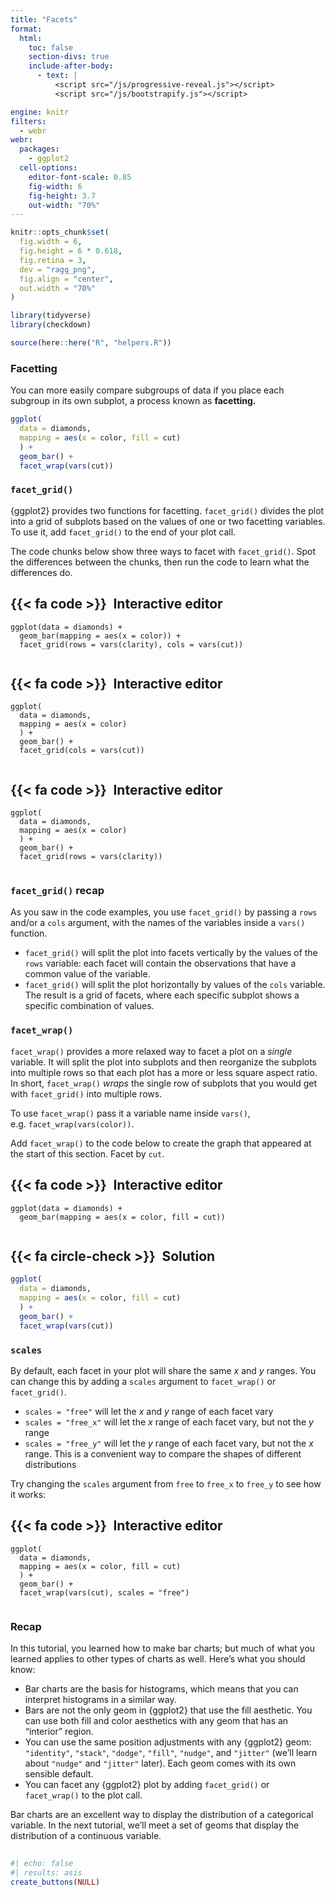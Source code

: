 ```yaml
---
title: "Facets"
format:
  html: 
    toc: false
    section-divs: true
    include-after-body: 
      - text: |
          <script src="/js/progressive-reveal.js"></script>
          <script src="/js/bootstrapify.js"></script>

engine: knitr
filters:
  - webr
webr:
  packages:
    - ggplot2
  cell-options:
    editor-font-scale: 0.85
    fig-width: 6
    fig-height: 3.7
    out-width: "70%"
---
```


```r
knitr::opts_chunk$set(
  fig.width = 6,
  fig.height = 6 * 0.618,
  fig.retina = 3,
  dev = "ragg_png",
  fig.align = "center",
  out.width = "70%"
)

library(tidyverse)
library(checkdown)

source(here::here("R", "helpers.R"))
```

### Facetting {.no-hide}

You can more easily compare subgroups of data if you place each subgroup in its own subplot, a process known as **facetting.**

```r
ggplot(
  data = diamonds, 
  mapping = aes(x = color, fill = cut)
  ) +
  geom_bar() +
  facet_wrap(vars(cut))
```

### `facet_grid()`

{ggplot2} provides two functions for facetting. `facet_grid()` divides the plot into a grid of subplots based on the values of one or two facetting variables. To use it, add `facet_grid()` to the end of your plot call. 

The code chunks below show three ways to facet with `facet_grid()`. Spot the differences between the chunks, then run the code to learn what the differences do.

::: {.panel-tabset}
## {{< fa code >}}&ensp;Interactive editor

```webr-r
ggplot(data = diamonds) +
  geom_bar(mapping = aes(x = color)) +
  facet_grid(rows = vars(clarity), cols = vars(cut))


```

:::

::: {.panel-tabset}
## {{< fa code >}}&ensp;Interactive editor

```webr-r
ggplot(
  data = diamonds, 
  mapping = aes(x = color)
  ) +
  geom_bar() +
  facet_grid(cols = vars(cut))


```

:::

::: {.panel-tabset}
## {{< fa code >}}&ensp;Interactive editor

```webr-r
ggplot(
  data = diamonds, 
  mapping = aes(x = color)
  ) +
  geom_bar() +
  facet_grid(rows = vars(clarity))


```

:::



### `facet_grid()` recap

As you saw in the code examples, you use `facet_grid()` by passing a `rows` and/or a `cols` argument, with the names of the variables inside a `vars()` function.

* `facet_grid()` will split the plot into facets vertically by the values of the `rows` variable: each facet will contain the observations that have a common value of the variable. 
* `facet_grid()` will split the plot horizontally by values of the `cols` variable. The result is a grid of facets, where each specific subplot shows a specific combination of values.


### `facet_wrap()`

`facet_wrap()` provides a more relaxed way to facet a plot on a _single_ variable. It will split the plot into subplots and then reorganize the subplots into multiple rows so that each plot has a more or less square aspect ratio. In short, `facet_wrap()` _wraps_ the single row of subplots that you would get with `facet_grid()` into multiple rows. 

To use `facet_wrap()` pass it a variable name inside `vars()`, e.g. `facet_wrap(vars(color))`.

Add `facet_wrap()` to the code below to create the graph that appeared at the start of this section. Facet by `cut`.

::: {.panel-tabset}
## {{< fa code >}}&ensp;Interactive editor

```webr-r
ggplot(data = diamonds) +
  geom_bar(mapping = aes(x = color, fill = cut))


```

## {{< fa circle-check >}}&ensp;Solution

```r
ggplot(
  data = diamonds, 
  mapping = aes(x = color, fill = cut)
  ) +
  geom_bar() +
  facet_wrap(vars(cut))
```

:::


### `scales`

By default, each facet in your plot will share the same $x$ and $y$ ranges. You can change this by adding a `scales` argument to `facet_wrap()` or `facet_grid()`.

* `scales = "free"` will let the $x$ and $y$ range of each facet vary
* `scales = "free_x"` will let the $x$ range of each facet vary, but not the $y$ range
* `scales = "free_y"` will let the $y$ range of each facet vary, but not the $x$ range. This is a convenient way to compare the shapes of different distributions

Try changing the `scales` argument from `free` to `free_x` to `free_y` to see how it works:

::: {.panel-tabset}
## {{< fa code >}}&ensp;Interactive editor

```webr-r
ggplot(
  data = diamonds, 
  mapping = aes(x = color, fill = cut)
  ) +
  geom_bar() +
  facet_wrap(vars(cut), scales = "free")


```

:::



### Recap

In this tutorial, you learned how to make bar charts; but much of what you learned applies to other types of charts as well. Here's what you should know:

* Bar charts are the basis for histograms, which means that you can interpret histograms in a similar way.
* Bars are not the only geom in {ggplot2} that use the fill aesthetic. You can use both fill and color aesthetics with any geom that has an "interior" region.
* You can use the same position adjustments with any {ggplot2} geom: `"identity"`, `"stack"`, `"dodge"`, `"fill"`, `"nudge"`, and `"jitter"` (we'll learn about `"nudge"` and `"jitter"` later). Each geom comes with its own sensible default.
* You can facet any {ggplot2} plot by adding `facet_grid()` or `facet_wrap()` to the plot call.

Bar charts are an excellent way to display the distribution of a categorical variable. In the next tutorial, we'll meet a set of geoms that display the distribution of a continuous variable.


##

```r
#| echo: false
#| results: asis
create_buttons(NULL)
```
